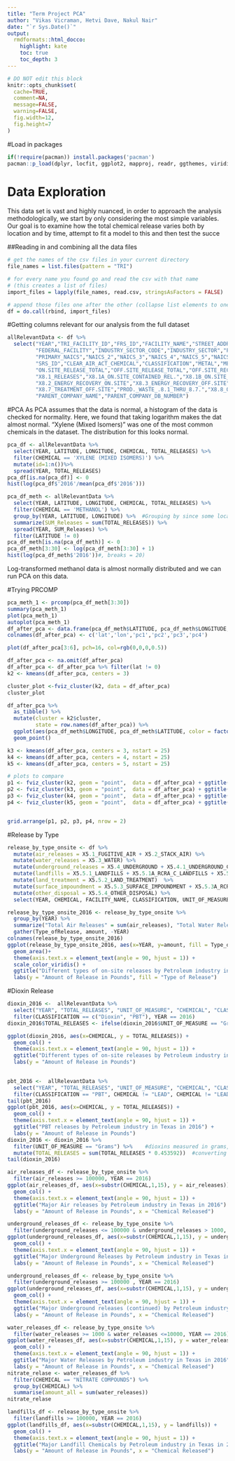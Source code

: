 ```yaml
---
title: "Term Project PCA"
author: "Vikas Vicraman, Hetvi Dave, Nakul Nair"
date: "`r Sys.Date()`"
output:
  rmdformats::html_docco:
    highlight: kate
    toc: true
    toc_depth: 3
---
```


```r
# DO NOT edit this block
knitr::opts_chunk$set(
  cache=TRUE,
  comment=NA,
  message=FALSE,
  warning=FALSE,
  fig.width=12,
  fig.height=7
)
```

#Load in packages
```r
if(!require(pacman)) install.packages('pacman')
pacman::p_load(dplyr, locfit, ggplot2, mapproj, readr, ggthemes, viridis, reshape2, cowplot, gstat, sp, automap, data.table, lubridate, tidyr,SpatPCA, plotrix, ggfortify, mclust,cluster,fpc,ggfortify,factoextra,gridExtra,stats)
```

# Data Exploration

This data set is vast and highly nuanced, in order to approach the analysis methodologically, we start by only considering the most simple variables. Our goal is to examine how the total chemical release varies both by location and by time, attempt to fit a model to this and then test the succe

##Reading in and combining all the data files
```r
# get the names of the csv files in your current directory
file_names = list.files(pattern = "TRI")  

# for every name you found go and read the csv with that name 
# (this creates a list of files)
import_files = lapply(file_names, read.csv, stringsAsFactors = FALSE)

# append those files one after the other (collapse list elements to one dataset) and save it as d
df = do.call(rbind, import_files)
```
#Getting columns relevant for our analysis from the full dataset
```r
allRelevantData <- df %>%
  select("YEAR","TRI_FACILITY_ID","FRS_ID","FACILITY_NAME","STREET_ADDRESS","CITY","COUNTY","ST","ZIP","BIA_CODE","TRIBE","LATITUDE","LONGITUDE",
         "FEDERAL_FACILITY","INDUSTRY_SECTOR_CODE","INDUSTRY_SECTOR","PRIMARY_SIC","SIC_2","SIC_3","SIC_4","SIC_5","SIC_6",
         "PRIMARY_NAICS","NAICS_2","NAICS_3","NAICS_4","NAICS_5","NAICS_6","DOC_CTRL_NUM","CHEMICAL",
         "SRS_ID","CLEAR_AIR_ACT_CHEMICAL","CLASSIFICATION","METAL","METAL_CATEGORY","CARCINOGEN","FORM_TYPE","UNIT_OF_MEASURE",
         "ON.SITE_RELEASE_TOTAL","OFF.SITE_RELEASE_TOTAL","OFF.SITE_RECOVERY_TOTAL","OFF.SITE_TREATED_TOTAL","TOTAL_RELEASES",
         "X8.1_RELEASES","X8.1A_ON.SITE_CONTAINED_REL.","X8.1B_ON.SITE_OTHER_RELEASES","X8.1C_OFF.SITE_CONTAINED_REL.","X8.1D_OFF.SITE_OTHER_RELEASES",
         "X8.2_ENERGY_RECOVERY_ON.SITE","X8.3_ENERGY_RECOVERY_OFF.SITE","X8.4_RECYCLING_ON.SITE","X8.5_RECYCLING_OFF.SITE","X8.6_TREATMENT_ON.SITE",
         "X8.7_TREATMENT_OFF.SITE","PROD._WASTE_.8.1_THRU_8.7.","X8.8_ONE.TIME_RELEASE","PROD_RATIO_OR_ACTIVITY","X8.9_PRODUCTION_RATIO",
         "PARENT_COMPANY_NAME","PARENT_COMPANY_DB_NUMBER")

```
#PCA
As PCA assumes that the data is normal, a histogram of the data is checked for normality. Here, we found that taking logarithm makes the dat almost normal. "Xylene (Mixed Isomers)" was one of the most common chemicals in the dataset. The distribution for this looks normal. 
```r
pca_df <- allRelevantData %>%
  select(YEAR, LATITUDE, LONGITUDE, CHEMICAL, TOTAL_RELEASES) %>%
  filter(CHEMICAL == 'XYLENE (MIXED ISOMERS)') %>%
  mutate(id=1:n())%>%
  spread(YEAR, TOTAL_RELEASES) 
pca_df[is.na(pca_df)] <- 0
hist(log(pca_df$'2016'/mean(pca_df$'2016')))
```

```r
pca_df_meth <- allRelevantData %>%
  select(YEAR, LATITUDE, LONGITUDE, CHEMICAL, TOTAL_RELEASES) %>%
  filter(CHEMICAL == 'METHANOL') %>%
  group_by(YEAR, LATITUDE, LONGITUDE) %>%  #Grouping by since some locations had multiple entries for methanol
  summarize(SUM_Releases = sum(TOTAL_RELEASES)) %>%
  spread(YEAR, SUM_Releases) %>%
  filter(LATITUDE != 0)
pca_df_meth[is.na(pca_df_meth)] <- 0
pca_df_meth[3:30] <- log(pca_df_meth[3:30] + 1)
hist(log(pca_df_meth$'2016'))#, breaks = 20)
```
Log-transformed methanol data is almost normally distributed and we can run PCA on this data.

#Trying PRCOMP
```r
pca_meth_1 <- prcomp(pca_df_meth[3:30])
summary(pca_meth_1)
plot(pca_meth_1)
autoplot(pca_meth_1)
df_after_pca <- data.frame(pca_df_meth$LATITUDE, pca_df_meth$LONGITUDE, pca_meth_1$x[,1:4])
colnames(df_after_pca) <- c('lat','lon','pc1','pc2','pc3','pc4')
```

```r
plot(df_after_pca[3:6], pch=16, col=rgb(0,0,0,0.5))
```
```r
df_after_pca <- na.omit(df_after_pca)
df_after_pca <- df_after_pca %>% filter(lat != 0)
k2 <- kmeans(df_after_pca, centers = 3)
```

```r
cluster_plot <-fviz_cluster(k2, data = df_after_pca)
cluster_plot
```

```r
df_after_pca %>%
  as_tibble() %>%
  mutate(cluster = k2$cluster,
         state = row.names(df_after_pca)) %>%
  ggplot(aes(pca_df_meth$LONGITUDE, pca_df_meth$LATITUDE, color = factor(cluster))) +
  geom_point()
```
```r
k3 <- kmeans(df_after_pca, centers = 3, nstart = 25)
k4 <- kmeans(df_after_pca, centers = 4, nstart = 25)
k5 <- kmeans(df_after_pca, centers = 5, nstart = 25)

# plots to compare
p1 <- fviz_cluster(k2, geom = "point",  data = df_after_pca) + ggtitle("k = 2")
p2 <- fviz_cluster(k3, geom = "point",  data = df_after_pca) + ggtitle("k = 3")
p3 <- fviz_cluster(k4, geom = "point",  data = df_after_pca) + ggtitle("k = 4")
p4 <- fviz_cluster(k5, geom = "point",  data = df_after_pca) + ggtitle("k = 5")


grid.arrange(p1, p2, p3, p4, nrow = 2)
```


#Release by Type
```r
release_by_type_onsite <- df %>%
  mutate(air_releases = X5.1_FUGITIVE_AIR + X5.2_STACK_AIR) %>%
  mutate(water_releases = X5.3_WATER) %>%
  mutate(underground_releases = X5.4_UNDERGROUND + X5.4.1_UNDERGROUND_CLASS_I + X5.4.2_UNDERGROUND_CLASS_II.V) %>%
  mutate(landfills = X5.5.1_LANDFILLS + X5.5.1A_RCRA_C_LANDFILLS + X5.5.1B_OTHER_LANDFILLS) %>%
  mutate(land_treatment = X5.5.2_LAND_TREATMENT)  %>%
  mutate(surface_impoundment = X5.5.3_SURFACE_IMPOUNDMENT + X5.5.3A_RCRA_C_SURFACE_IMP. + X5.5.3B_Other_SURFACE_IMP.) %>%
  mutate(other_disposal = X5.5.4_OTHER_DISPOSAL) %>%
  select(YEAR, CHEMICAL, FACILITY_NAME, CLASSIFICATION, UNIT_OF_MEASURE, air_releases, water_releases, underground_releases, landfills, land_treatment, surface_impoundment, other_disposal)
```


```r
release_by_type_onsite_2016 <- release_by_type_onsite %>%
  group_by(YEAR) %>%
  summarize("Total Air Releases" = sum(air_releases), "Total Water Releases" = sum(water_releases), "Total Underground Releases" = sum(underground_releases), "Total Landfill Releases" = sum(landfills), "Total Land Treatment" = sum(land_treatment), "Total Surface Impoundment" = sum(surface_impoundment), "Total Other Disposal" = sum(other_disposal)) %>%
  gather(Type_ofRelease, amount, -YEAR)
colnames(release_by_type_onsite_2016)
ggplot(release_by_type_onsite_2016, aes(x=YEAR, y=amount, fill = Type_ofRelease)) +
  geom_area()+
  theme(axis.text.x = element_text(angle = 90, hjust = 1)) + 
  scale_color_viridis() +
  ggtitle("Different types of on-site releases by Petroleum industry in Texas over the years") + 
  labs(y = "Amount of Release in Pounds", fill = "Type of Release")
```



#Dioxin Release
```r
dioxin_2016 <-  allRelevantData %>%
  select("YEAR", "TOTAL_RELEASES", "UNIT_OF_MEASURE", "CHEMICAL", "CLASSIFICATION") %>%
  filter(CLASSIFICATION == c("Dioxin", "PBT"), YEAR == 2016)
dioxin_2016$TOTAL_RELEASES <- ifelse(dioxin_2016$UNIT_OF_MEASURE == "Grams", dioxin_2016$TOTAL_RELEASES * 0.453592, dioxin_2016$TOTAL_RELEASES)

ggplot(dioxin_2016, aes(x=CHEMICAL, y = TOTAL_RELEASES)) +
  geom_col() +
  theme(axis.text.x = element_text(angle = 90, hjust = 1)) + 
  ggtitle("Different types of on-site releases by Petroleum industry in Texas over the years") + 
  labs(y = "Amount of Release in Pounds")
  
```


```r
pbt_2016 <-  allRelevantData %>%
  select("YEAR", "TOTAL_RELEASES", "UNIT_OF_MEASURE", "CHEMICAL", "CLASSIFICATION") %>%
  filter(CLASSIFICATION == "PBT", CHEMICAL != "LEAD", CHEMICAL != "LEAD COMPOUNDS")
tail(pbt_2016)
ggplot(pbt_2016, aes(x=CHEMICAL, y = TOTAL_RELEASES)) +
  geom_col() +
  theme(axis.text.x = element_text(angle = 90, hjust = 1)) + 
  ggtitle("PBT releases by Petroleum industry in Texas in 2016") + 
  labs(y = "Amount of Release in Pounds")
dioxin_2016 <- dioxin_2016 %>%
  filter(UNIT_OF_MEASURE == "Grams") %>%    #dioxins measured in grams, excluding these , YEAR == 2016
  mutate(TOTAL_RELEASES = sum(TOTAL_RELEASES * 0.453592))  #converting pounds to kg
tail(dioxin_2016)
```

```r
air_releases_df <- release_by_type_onsite %>%
  filter(air_releases >= 100000, YEAR == 2016)
ggplot(air_releases_df, aes(x=substr(CHEMICAL,1,15), y = air_releases)) +
  geom_col() +
  theme(axis.text.x = element_text(angle = 90, hjust = 1)) + 
  ggtitle("Major Air releases by Petroleum industry in Texas in 2016") + 
  labs(y = "Amount of Release in Pounds", x = "Chemical Released")
```
```r
underground_releases_df <- release_by_type_onsite %>%
  filter(underground_releases <= 100000 & underground_releases > 1000, YEAR == 2016)
ggplot(underground_releases_df, aes(x=substr(CHEMICAL,1,15), y = underground_releases)) +
  geom_col() +
  theme(axis.text.x = element_text(angle = 90, hjust = 1)) + 
  ggtitle("Major Underground Releases by Petroleum industry in Texas in 2016") + 
  labs(y = "Amount of Release in Pounds", x = "Chemical Released")
```


```r
underground_releases_df <- release_by_type_onsite %>%
  filter(underground_releases >= 100000 , YEAR == 2016)
ggplot(underground_releases_df, aes(x=substr(CHEMICAL,1,15), y = underground_releases)) +
  geom_col() +
  theme(axis.text.x = element_text(angle = 90, hjust = 1)) + 
  ggtitle("Major Underground releases (continued) by Petroleum industry in Texas in 2016") + 
  labs(y = "Amount of Release in Pounds", x = "Chemical Released")
```


```r
water_releases_df <- release_by_type_onsite %>%
  filter(water_releases >= 1000 & water_releases <=10000, YEAR == 2016)
ggplot(water_releases_df, aes(x=substr(CHEMICAL,1,15), y = water_releases)) +
  geom_col() +
  theme(axis.text.x = element_text(angle = 90, hjust = 1)) + 
  ggtitle("Major Water Releases by Petroleum industry in Texas in 2016") + 
  labs(y = "Amount of Release in Pounds", x = "Chemical Released")
nitrate_relase <- water_releases_df %>%
  filter(CHEMICAL == "NITRATE COMPOUNDS") %>%
  group_by(CHEMICAL) %>%
  summarise(amount_all = sum(water_releases))
nitrate_relase
```


```r
landfills_df <- release_by_type_onsite %>%
  filter(landfills >= 100000, YEAR == 2016)
ggplot(landfills_df, aes(x=substr(CHEMICAL,1,15), y = landfills)) +
  geom_col() +
  theme(axis.text.x = element_text(angle = 90, hjust = 1)) + 
  ggtitle("Major Landfill Chemicals by Petroleum industry in Texas in 2016") + 
  labs(y = "Amount of Release in Pounds", x = "Chemical Released")
```
